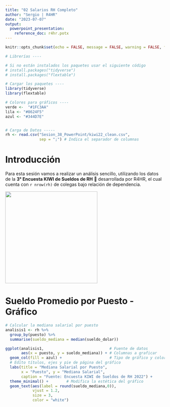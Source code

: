 ---
title: "02 Salarios RH Completo"
author: "Sergio | R4HR"
date: "2023-07-07"
output: 
  powerpoint_presentation:
    reference_doc: r4hr.potx
---

```{r setup, include=FALSE}
knitr::opts_chunk$set(echo = FALSE, message = FALSE, warning = FALSE, fig.retina = 3)

# Librerías ----

# Si no están instalados los paquetes usar el siguiente código
# install.packages("tidyverse")
# install.packages("flextable")

# Cargar los paquetes ----
library(tidyverse)
library(flextable)

# Colores para gráficos ----
verde <-  "#1FC3AA"
lila <- "#8624F5"
azul <- "#344D7E"


# Carga de Datos -----
rh <- read.csv("Sesion_38_PowerPoint/kiwi22_clean.csv",
               sep = ";") # Indica el separador de columnas
```

# Introducción

Para esta sesión vamos a realizar un análisis sencillo, utilizando los datos de la **3° Encuesta KIWI de Sueldos de RH** 🥝 desarrollada por R4HR, el cual cuenta con `r nrow(rh)` de colegas bajo relación de dependencia.

![](https://img.freepik.com/fotos-premium/caracter-kiwi-kawaii_658005-700.jpg?w=2000){width="291"}

# Sueldo Promedio por Puesto - Gráfico

```{r grafico1}

# Calcular la mediana salarial por puesto
analisis1 <- rh %>% 
  group_by(puesto) %>% 
  summarise(sueldo_mediana = median(sueldo_dolar))

ggplot(analisis1,                             # Fuente de datos
       aes(x = puesto, y = sueldo_mediana)) + # Columnas a graficar
  geom_col(fill = azul) +                     # Tipo de gráfico y color de relleno
  # Edito títulos, ejes y pie de página del gráfico
  labs(title = "Mediana Salarial por Puesto",
       x = "Puesto", y = "Mediana Salarial",
       caption = "Fuente: Encuesta KIWI de Sueldos de RH 2022") +
  theme_minimal() +        # Modifica la estética del gráfico
  geom_text(aes(label = round(sueldo_mediana,0)),
            vjust = 1.2,
            size = 3,
            color = "white")
```
